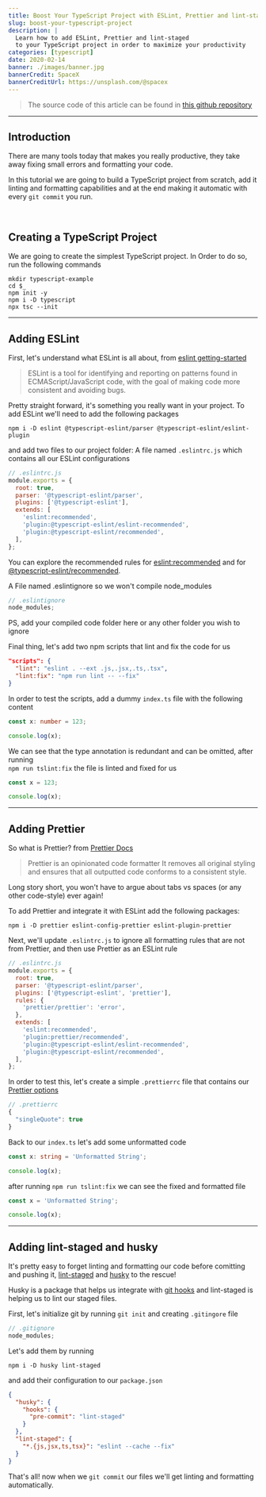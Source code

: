```yaml
---
title: Boost Your TypeScript Project with ESLint, Prettier and lint-staged
slug: boost-your-typescript-project
description: |
  Learn how to add ESLint, Prettier and lint-staged 
  to your TypeScript project in order to maximize your productivity
categories: [typescript]
date: 2020-02-14
banner: ./images/banner.jpg
bannerCredit: SpaceX
bannerCreditUrl: https://unsplash.com/@spacex
---
```


> The source code of this article can be found in [this github repository](https://github.com/talohana/typescript-linting-example)

---

## Introduction

There are many tools today that makes you really productive, they take away fixing small errors and formatting your code.

In this tutorial we are going to build a TypeScript project from scratch, add it linting and formatting capabilities
and at the end making it automatic with every `git commit` you run.

<br />

## Creating a TypeScript Project

We are going to create the simplest TypeScript project. In Order to do so, run the following commands

```shell
mkdir typescript-example
cd $_
npm init -y
npm i -D typescript
npx tsc --init
```

---

## Adding ESLint

First, let's understand what ESLint is all about, from [eslint getting-started](https://eslint.org/docs/user-guide/getting-started)

> ESLint is a tool for identifying and reporting on patterns found in
> ECMAScript/JavaScript code, with the goal of making code more consistent and avoiding bugs.

Pretty straight forward, it's something you really want in your project.
To add ESLint we'll need to add the following packages

```shell
npm i -D eslint @typescript-eslint/parser @typescript-eslint/eslint-plugin
```

and add two files to our project folder:
A file named `.eslintrc.js` which contains all our ESLint configurations

```js
// .eslintrc.js
module.exports = {
  root: true,
  parser: '@typescript-eslint/parser',
  plugins: ['@typescript-eslint'],
  extends: [
    'eslint:recommended',
    'plugin:@typescript-eslint/eslint-recommended',
    'plugin:@typescript-eslint/recommended',
  ],
};
```

You can explore the recommended rules for
[eslint:recommended](https://github.com/typescript-eslint/typescript-eslint/tree/master/packages/eslint-plugin)
and for
[@typescript-eslint/recommended](https://eslint.org/docs/rules/).

A File named .eslintignore so we won't compile node_modules

```js
// .eslintignore
node_modules;
```

PS, add your compiled code folder here or any other folder you wish to ignore

Final thing, let's add two npm scripts that lint and fix the code for us

```json
"scripts": {
  "lint": "eslint . --ext .js,.jsx,.ts,.tsx",
  "lint:fix": "npm run lint -- --fix"
}
```

In order to test the scripts, add a dummy `index.ts` file with the following content

```ts
const x: number = 123;

console.log(x);
```

We can see that the type annotation is redundant and can be omitted, after running  
`npm run tslint:fix` the file is linted and fixed for us

```ts
const x = 123;

console.log(x);
```

---

## Adding Prettier

So what is Prettier? from [Prettier Docs](https://prettier.io/docs/en/index.html)

> Prettier is an opinionated code formatter
> It removes all original styling and ensures that all outputted code conforms to a consistent style.

Long story short, you won't have to argue about tabs vs spaces (or any other code-style) ever again!

To add Prettier and integrate it with ESLint add the following packages:

```shell
npm i -D prettier eslint-config-prettier eslint-plugin-prettier
```

Next, we'll update `.eslintrc.js` to ignore all formatting rules that are not from Prettier, and then use Prettier as an ESLint rule

```js
// .eslintrc.js
module.exports = {
  root: true,
  parser: '@typescript-eslint/parser',
  plugins: ['@typescript-eslint', 'prettier'],
  rules: {
    'prettier/prettier': 'error',
  },
  extends: [
    'eslint:recommended',
    'plugin:prettier/recommended',
    'plugin:@typescript-eslint/eslint-recommended',
    'plugin:@typescript-eslint/recommended',
  ],
};
```

In order to test this, let's create a simple `.prettierrc` file that contains our [Prettier options](https://prettier.io/docs/en/options.html)

```js
// .prettierrc
{
  "singleQuote": true
}
```

Back to our `index.ts` let's add some unformatted code

```ts
const x: string = 'Unformatted String';

console.log(x);
```

after running `npm run tslint:fix` we can see the fixed and formatted file

```ts
const x = 'Unformatted String';

console.log(x);
```

---

## Adding lint-staged and husky

It's pretty easy to forget linting and formatting our code before comitting and pushing it, [lint-staged](https://github.com/okonet/lint-staged) and [husky](https://github.com/typicode/husky) to the rescue!

Husky is a package that helps us integrate with [git hooks](https://git-scm.com/book/en/v2/Customizing-Git-Git-Hooks) and lint-staged is helping us to lint our staged files.

First, let's initialize git by running `git init` and creating `.gitingore` file

```js
// .gitignore
node_modules;
```

Let's add them by running

```shell
npm i -D husky lint-staged
```

and add their configuration to our `package.json`

```json
{
  "husky": {
    "hooks": {
      "pre-commit": "lint-staged"
    }
  },
  "lint-staged": {
    "*.{js,jsx,ts,tsx}": "eslint --cache --fix"
  }
}
```

That's all! now when we `git commit` our files we'll get linting and formatting automatically.
